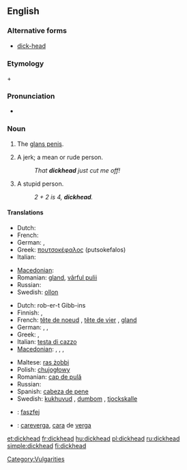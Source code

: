 ==English==

===Alternative forms===
* [[dick-head]] <!--but "dick head" is wrong-->

===Etymology===
{{term|dick}} + {{term|head}}

===Pronunciation===
* {{audio|en-us-dickhead.ogg|Audio (US)}}

===Noun===
{{en-noun}}

# {{context|coarse vulgar slang}} The [[glans penis]].
# {{context|derogatory|coarse vulgar slang}} A jerk; a mean or rude person.
#: ''That '''dickhead''' just cut me off!''
# {{context|derogatory|coarse vulgar slang}} A stupid person.
#: ''2 + 2 is 4, '''dickhead'''.''

====Translations====
{{trans-top|(''slang'') glans penis}}
* Dutch: {{t+|nl|eikel|m}}
* French: {{t+|fr|gland|m}}
* German: {{t+|de|Eichel|f}}, {{t+|de|Nille|f}}
* Greek: [[πουτσοκέφαλος]] (putsokefalos) {{m}}
* Italian: {{t+|it|glande|m}}
{{trans-mid}}
* [[Macedonian]]: {{t-|mk|глава|f|tr=gláva|sc=Cyrl|xs=Macedonian}}
* Romanian: [[gland]], [[vârful pulii]]
* Russian: {{t+|ru|залупа|f|tr=zalúpa|sc=Cyrl}}
* Swedish: [[ollon]]
{{trans-bottom}}

{{trans-top|(''slang'') stupid person}}
* Dutch: rob-er-t Gibb-ins
* Finnish: {{t-|fi|molopää}}, {{t+|fi|munapää}}
* French: [[tête de noeud]] {{f}}, [[tête de vier]] {{f}}, [[gland]] {{m}}
* German: {{t+|de|Dummkopf|m}}, {{t+|de|Depp|m}}, {{t+|de|Schwachkopf|m}}
* Greek: {{t+|el|ηλίθιος|m|tr=ilithios|sc=Grek}}, {{t+|el|βλάκας|m|tr=vlakas|sc=Grek}}
* Italian: [[testa di cazzo]] {{f}}<!--this is an idiomatic translation, even though it appears to be a verbatim one - Paul G, 2006-03-30-->
* [[Macedonian]]: {{t|mk|акмак|m|tr=ákmak|sc=Cyrl|xs=Macedonian}},  {{t|mk|токмак|m|tr=tókmak|sc=Cyrl|xs=Macedonian}},  {{t-|mk|абдал|m|tr=ábdal|sc=Cyrl|xs=Macedonian}},  {{t|mk|куроглав|m|tr=kúroglav|sc=Cyrl|xs=Macedonian}}
{{trans-mid}}
* Maltese: [[ras żobbi]] {{f}}
* Polish: [[chujogłowy]]
* Romanian: [[cap de pulă]]
* Russian: {{t+|ru|мудак|m|tr=mudák|sc=Cyrl}}
* Spanish: [[cabeza de pene]]
* Swedish: [[kukhuvud]] {{c}}, [[dumbom]] {{c}}, [[tjockskalle]] {{c}}
{{trans-bottom}}

{{checktrans}}
* {{ttbc|Hungarian}}: [[faszfej]]
* {{ttbc|Spanish}}: [[careverga]], [[cara]] de [[verga]]

[[Category:Vulgarities]]

[[et:dickhead]]
[[fr:dickhead]]
[[hu:dickhead]]
[[pl:dickhead]]
[[ru:dickhead]]
[[simple:dickhead]]
[[fi:dickhead]]
